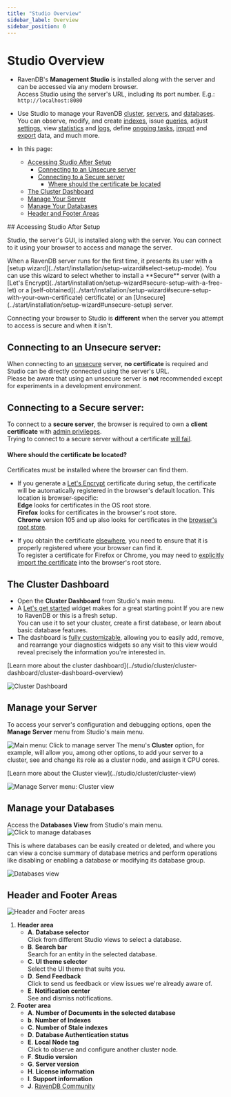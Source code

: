 ```yaml
---
title: "Studio Overview"
sidebar_label: Overview
sidebar_position: 0
---
```



# Studio Overview
<Admonition type="note" title="Note">

* RavenDB's **Management Studio** is installed along with the server and can 
  be accessed via any modern browser.  
  Access Studio using the server's URL, including its port number. E.g.: `http://localhost:8080` 

* Use Studio to manage your RavenDB 
  [cluster](../studio/cluster/cluster-dashboard/cluster-dashboard-overview), 
  [servers](../studio/server/manage-server), 
  and [databases](../studio/database/databases-list-view). 
  You can observe, modify, and create [indexes](../studio/database/indexes/indexes-overview), 
  issue [queries](../studio/database/queries/query-view), 
  adjust [settings](../studio/database/settings/database-settings), 
  view [statistics](../studio/database/stats/ongoing-tasks-stats/overview) 
  and [logs](../studio/server/debug/admin-logs), 
  define [ongoing tasks](../studio/database/tasks/ongoing-tasks/general-info), 
  [import](../studio/database/tasks/import-data/import-data-file) 
  and [export](../studio/database/tasks/export-database) data, 
  and much more.

* In this page:  
   * [Accessing Studio After Setup](../studio/overview#accessing-studio-after-setup)  
      * [Connecting to an Unsecure server](../studio/overview#connecting-to-an-unsecure-server)  
      * [Connecting to a Secure server](../studio/overview#connecting-to-a-secure-server)  
         * [Where should the certificate be located](../studio/overview#where-should-the-certificate-be-located)  
   * [The Cluster Dashboard](../studio/overview#the-cluster-dashboard)  
   * [Manage Your Server](../studio/overview#manage-your-server)  
   * [Manage Your Databases](../studio/overview#manage-your-databases)  
   * [Header and Footer Areas](../studio/overview#header-and-footer-areas)  
</Admonition>
## Accessing Studio After Setup

Studio, the server's GUI, is installed along with the server. You can connect to it 
using your browser to access and manage the server.  

<Admonition type="info" title="Secure and Unsecure servers" id="secure-and-unsecure-servers" href="#secure-and-unsecure-servers">
When a RavenDB server runs for the first time, it presents its user with 
a [setup wizard](../start/installation/setup-wizard#select-setup-mode).  
You can use this wizard to select whether to install a **Secure** server 
(with a [Let's Encrypt](../start/installation/setup-wizard#secure-setup-with-a-free-let) 
or a [self-obtained](../start/installation/setup-wizard#secure-setup-with-your-own-certificate) 
certificate) or an [Unsecure](../start/installation/setup-wizard#unsecure-setup) server.  
</Admonition>

Connecting your browser to Studio is **different** when the server you attempt to access 
is secure and when it isn't.  

## Connecting to an Unsecure server:

When connecting to an [unsecure](../start/installation/setup-wizard#unsecure-setup) 
server, **no certificate** is required and Studio can be directly connected using 
the server's URL.  
<Admonition type="warning" title="Warning">
Please be aware that using an unsecure server is **not** recommended except for 
experiments in a development environment.  
</Admonition>

## Connecting to a Secure server:

To connect to a **secure server**, the browser is required to own a **client certificate** 
with [admin privileges](../server/security/authentication/client-certificate-usage).  
Trying to connect to a secure server without a certificate 
[will fail](../server/security/common-errors-and-faq#authentication-error-occurred-using-edge).  

#### Where should the certificate be located?

Certificates must be installed where the browser can find them.  

* If you generate a [Let's Encrypt](../start/installation/setup-wizard#secure-setup-with-a-free-let) 
  certificate during setup, the certificate will be automatically registered in the browser's default 
  location. This location is browser-specific:  
  **Edge** looks for certificates in the OS root store.  
  **Firefox** looks for certificates in the browser's root store.  
  **Chrome** version 105 and up also looks for certificates in the [browser's root store](https://blog.chromium.org/2022/09/announcing-launch-of-chrome-root-program.html).  

* If you obtain the certificate [elsewhere](../start/installation/setup-wizard#secure-setup-with-your-own-certificate), 
  you need to ensure that it is properly registered where your browser can find it.  
  <Admonition type="note" title="Note">
  To register a certificate for Firefox or Chrome, you may need to 
  [explicitly import the certificate](../server/security/common-errors-and-faq#authentication-error-occurred-using-chrome) 
  into the browser's root store.  
  </Admonition>


## The Cluster Dashboard

* Open the **Cluster Dashboard** from Studio's main menu.  
* A [Let's get started](../studio/cluster/cluster-dashboard/cluster-dashboard-widgets#let) 
  widget makes for a great starting point If you are new to RavenDB or this is a fresh setup.  
  You can use it to set your cluster, create a first database, or learn about basic database features.  
* The dashboard is [fully customizable](../studio/cluster/cluster-dashboard/cluster-dashboard-customize), 
  allowing you to easily add, remove, and rearrange your diagnostics widgets so any visit 
  to this view would reveal precisely the information you're interested in.  

<Admonition type="info" title="Info">
[Learn more about the cluster dashboard](../studio/cluster/cluster-dashboard/cluster-dashboard-overview)  
</Admonition>

![Cluster Dashboard](./assets/overview_cluster-dashboard.png)



## Manage your Server

To access your server's configuration and debugging options, open the **Manage Server** 
menu from Studio's main menu.  

![Main menu: Click to manage server](./assets/overview_click-to-manage-server.png)
The menu's **Cluster** option, for example, will allow you, among other options, 
to add your server to a cluster, see and change its role as a cluster node, and 
assign it CPU cores.  

<Admonition type="info" title="Info">
[Learn more about the Cluster view](../studio/cluster/cluster-view)
</Admonition>

![Manage Server menu: Cluster view](./assets/overview_manage-server_cluster-view.png)



## Manage your Databases

Access the **Databases View** from Studio's main menu.  
![Click to manage databases](./assets/overview_click-to-manage-databases.png)

This is where databases can be easily created or deleted, and where you can 
view a concise summary of database metrics and perform operations like disabling 
or enabling a database or modifying its database group.  

![Databases view](./assets/overview_databases-view.png)



## Header and Footer Areas

![Header and Footer areas](./assets/overview_header-and-footer.png)

1. **Header area**
    * **A**. **Database selector**  
      Click from different Studio views to select a database.  
    * **B**. **Search bar**  
      Search for an entity in the selected database.  
    * **C**. **UI theme selector**  
      Select the UI theme that suits you.  
    * **D**. **Send Feedback**  
      Click to send us feedback or view issues we're already aware of. 
    * **E**. **Notification center**  
      See and dismiss notifications.  
2. **Footer area**
    * **A**. **Number of Documents in the selected database**
    * **b**. **Number of Indexes**
    * **C**. **Number of Stale indexes**
    * **D**. **Database Authentication status**
    * **E**. **Local Node tag**  
      Click to observe and configure another cluster node.  
    * **F**. **Studio version**
    * **G**. **Server version**
    * **H**. **License information**
    * **I**. **Support information**
    * **J**. [RavenDB Community](https://ravendb.net/community)


